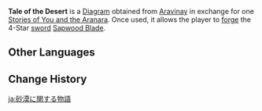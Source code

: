 {{Item Infobox
|id           = 221020
|image        = Item Diagram.png
|type         = Forging Blueprints
|invCategory  = Precious Items
|quality      = 4
|description  = Through this tale, you can master the method to make the sword "[[Sapwood Blade]]."<br><br>This tale is about a friend lost in the desert.<br>"This is a story from [[Valuka]]..."
|source1      = {{Sold By|Tale of the Desert}}
}}
'''Tale of the Desert''' is a [[Diagram]] obtained from [[Aravinay]] in exchange for one [[Stories of You and the Aranara]]. Once used, it allows the player to [[Forging|forge]] the 4-Star [[sword]] [[Sapwood Blade]].

==Other Languages==
{{Other Languages
|en      = Tale of the Desert
|zhs     = 关于沙漠的故事
|zhs_rm  = Guānyú Shāmò de Gùshì
|zht     = 關於沙漠的故事
|zht_rm  = Guānyú Shāmò de Gùshì
|zh_tl   = Tale About the Desert
|ja      = 砂漠に関する物語
|ja_rm   = Sabaku ni Kansuru Monogatari
|ja_tl   = Tale About the Desert
|ko      = 사막에 대한 이야기
|ko_rm   = Samak-e Daehan Iyagi
|ko_tl   = Tales about the Desert
|es      = Cuento del desierto
|es_tl   = Tale of the Desert
|fr      = Conte du désert
|fr_tl   = Tale of the Desert
|ru      = История о пустыне
|ru_tl   = Tale of the Desert
|th      = เรื่องราวเกี่ยวกับทะเลทราย
|th_rm   = 
|th_tl   = 
|vi      = Câu Chuyện Về Sa Mạc
|vi_tl   = 
|de      = Geschichte der Wüste
|de_tl   = Tale of the Desert
|id      = Tale of the Desert
|pt      = Contos do Deserto
|pt_tl   = Tales of the Desert
|tr      = Çölün Hikayesi
|tr_tl   = 
|it      = Storia del deserto
|it_tl   = 
}}

==Change History==
{{Change History|3.0}}

[[ja:砂漠に関する物語]]
